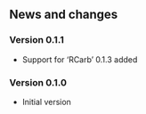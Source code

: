 ## News and changes

### Version 0.1.1

* Support for 'RCarb' 0.1.3 added

### Version 0.1.0

* Initial version 

